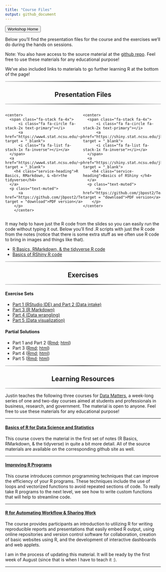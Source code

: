 ```yaml
---
title: "Course Files"
output: github_document
---
```


<head>
  <link href="//maxcdn.bootstrapcdn.com/font-awesome/4.2.0/css/font-awesome.min.css" rel="stylesheet">
</head>

<a href = "https://jbpost2.github.io/TeachingWithR/"><button type="button">Workshop Home</button></a> 


Below you'll find the presentation files for the course and the exercises we'll do during the hands on sessions.  

Note: You also have access to the source material at the [github repo](https://github.com/jbpost2/TeachingWithR).  Feel free to use these materials for any educational purpose!

We've also included links to materials to go further learning R at the bottom of the page!

<hr style="    border: 0;
    height: 2px;
    background: #333;
    background-image: linear-gradient(to right, #ccc, #333, #ccc);">
<h2 class="intro-text text-center">
      <center><strong>Presentation Files</strong></center>
</h2>
<hr style="    border: 0;
    height: 2px;
    background: #333;
    background-image: linear-gradient(to right, #ccc, #333, #ccc);">
    
<div class ="row">
  <div style = "width: 50%;float: left;"> 
    <center>
      <span class="fa-stack fa-4x">
          <i class="fa fa-circle fa-stack-2x text-primary"></i>
          <a href="https://www4.stat.ncsu.edu/~post/TeachingWithR/R_Markdown_Tidyverse.html#1" target = "_blank">
          <i class="fa fa-list fa-stack-1x fa-inverse"></i></a>
      </span>
      <a href="https://www4.stat.ncsu.edu/~post/TeachingWithR/R_Markdown_Tidyverse.html#1" target = "_blank">
        <h4 class="service-heading">R Basics, RMarkdown, & <br>the tidyverse</h4>
      </a>
      <p class="text-muted">
  		  <a href="https://github.com/jbpost2/TeachingWithR/raw/main/slides/R_Markdown_Tidyverse.pdf" target = "download">PDF version</a>
  		</p>
		</center>
  </div>
  <div style = "width: 50%;float: right;"> 
    <center>
      <span class="fa-stack fa-4x">
          <i class="fa fa-circle fa-stack-2x text-primary"></i>
          <a href="https://shiny.stat.ncsu.edu/jbpost2/TeachingWithR/#1" target = "_blank">
          <i class="fa fa-list fa-stack-1x fa-inverse"></i></a>
      </span>
      <a href="https://shiny.stat.ncsu.edu/jbpost2/TeachingWithR/#1" target = "_blank">
        <h4 class="service-heading">Basics of RShiny </h4>
      </a>
      <p class="text-muted">
    	  <a href="https://github.com/jbpost2/TeachingWithR/raw/main/slides/Shiny.pdf" target = "download">PDF version</a> 
    	</p>
  	</center>
  </div>
</div>

<div style = 'content: "";
  clear: both;
  display: table;'>
</div>
    
It may help to have just the R code from the slides so you can easily run the code without typing it out.  Below you'll find .R scripts with just the R code from the notes (notice that there is some extra stuff as we often use R code to bring in images and things like that).

- <a href = "https://raw.githubusercontent.com/jbpost2/TeachingWithR/main/slides/R_Markdown_Tidyverse_JustR.R" target = "download"> R Basics, RMarkdown, & the tidyverse R code</a>  
- <a href = "https://raw.githubusercontent.com/jbpost2/TeachingWithR/main/slides/Shiny_JustR.R" target = "download"> Basics of RShiny R code</a>  



<hr style="    border: 0;
    height: 2px;
    background: #333;
    background-image: linear-gradient(to right, #ccc, #333, #ccc);">
<h2 class="intro-text text-center">
      <center><strong>Exercises</strong></center>
</h2>
<hr style="    border: 0;
    height: 2px;
    background: #333;
    background-image: linear-gradient(to right, #ccc, #333, #ccc);">
    
    
#### Exercise Sets

- <a href = "https://jbpost2.github.io/TeachingWithR/exercises/TeachingR_Part_1-2_Exercises.html" target = "download"> Part 1 (RStudio IDE) and Part 2 (Data intake)</a>  
- <a href = "https://jbpost2.github.io/TeachingWithR/exercises/TeachingR_Part_3_Exercises.html" target = "download"> Part 3 (R Markdown)</a>  
- <a href = "https://jbpost2.github.io/TeachingWithR/exercises/TeachingR_Part_4_Exercises.html" target = "download"> Part 4 (Data wrangling)</a>  
- <a href = "https://jbpost2.github.io/TeachingWithR/exercises/TeachingR_Part_5_Exercises.html" target = "download"> Part 5 (Data visualization)</a>  

#### Partial Solutions

- Part 1 and Part 2 ([Rmd](https://jbpost2.github.io/TeachingWithR/exercises/TeachingR_Part_1-2_Solutions.Rmd); [html](https://jbpost2.github.io/TeachingWithR/exercises/TeachingR_Part_1-2_Solutions.html))
- Part 3 ([Rmd](https://jbpost2.github.io/TeachingWithR/exercises/TeachingR_Part_3_Solutions.Rmd); [html](https://jbpost2.github.io/TeachingWithR/exercises/TeachingR_Part_3_Solutions.html))
- Part 4 ([Rmd](https://jbpost2.github.io/TeachingWithR/exercises/TeachingR_Part_4_Solutions.Rmd); [html](https://jbpost2.github.io/TeachingWithR/exercises/TeachingR_Part_4_Solutions.html))
- Part 5 ([Rmd](https://jbpost2.github.io/TeachingWithR/exercises/TeachingR_Part_5_Solutions.Rmd); [html](https://jbpost2.github.io/TeachingWithR/exercises/TeachingR_Part_5_Solutions.html))


<!-- 
- <a href = "https://jbpost2.github.io/TeachingWithR/exercises/TeachingR_Part_1-2_Solutions.html" target = "download"> Part 1 (RStudio IDE) and Part 2 (Data intake)</a> 
- <a href = "https://jbpost2.github.io/TeachingWithR/exercises/TeachingR_Part_3_Solutions.html" target = "download"> Part 3 (R Markdown)</a>
- <a href = "https://jbpost2.github.io/TeachingWithR/exercises/TeachingR_Part_4_Solutions.html" target = "download"> Part 4 (Data wrangling)</a>
- <a href = "https://jbpost2.github.io/TeachingWithR/exercises/TeachingR_Part_5_Solutions.html" target = "download"> Part 5 (Data visualization)</a>
-->

<hr style="    border: 0;
    height: 2px;
    background: #333;
    background-image: linear-gradient(to right, #ccc, #333, #ccc);">
<h2 class="intro-text text-center">
      <center><strong>Learning Resources</strong></center>
</h2>
<hr style="    border: 0;
    height: 2px;
    background: #333;
    background-image: linear-gradient(to right, #ccc, #333, #ccc);">

Justin teaches the following three courses for [Data Matters](https://datamatters.org/), a week-long series of one and two-day courses aimed at students and professionals in business, research, and government.  The material is open to anyone.  Feel free to use these materials for any educational purpose!
    
<hr>
<h4> <a href = "https://jbpost2.github.io/Basics-of-R-for-Data-Science-and-Statistics/" target = "_blank">Basics of R for Data Science and Statistics</a></h4>

This course covers the material in the first set of notes (R Basics, RMarkdown, & the tidyverse) in quite a bit more detail.  All of the source materials are available on the corresponding github site as well.  

<hr>
  
<h4> <a href = "https://jbpost2.github.io/Improving-R-Programs/" target = "_blank">Improving R Programs</a></h4>

This course introduces common programming techniques that can improve the efficiency of your R programs. These techniques include the use of loops and vectorized functions to avoid repeated sections of code. To really take R programs to the next level, we see how to write custom functions that will help to streamline code.  
  
<hr>
  
<h4> <a href = "https://jbpost2.github.io/R-for-Automating-Workflow-Sharing-Work/" target = "_blank">R for Automating Workflow & Sharing Work</a></h4>

The course provides participants an introduction to utilizing R for writing reproducible reports and presentations that easily embed R output, using online repositories and version control software for collaboration, creation of basic websites using R, and the development of interactive dashboards and web applets.

I am in the process of updating this material.  It will be ready by the first week of August (since that is when I have to teach it :).

<hr>
